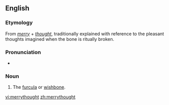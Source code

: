 ==English==

===Etymology===
From ''[[merry]]'' + ''[[thought]]'', traditionally explained with reference to the pleasant thoughts imagined when the bone is ritually broken.

===Pronunciation===
* {{IPA|/ˈmɛɹɪθɔːt/}}

===Noun===
{{en-noun}}

# The [[furcula]] or [[wishbone]].

[[vi:merrythought]]
[[zh:merrythought]]
